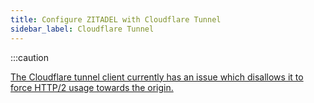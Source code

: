 ```yaml
---
title: Configure ZITADEL with Cloudflare Tunnel
sidebar_label: Cloudflare Tunnel
---
```


:::caution

[The Cloudflare tunnel client currently has an issue which disallows it to force HTTP/2 usage towards the origin.](https://github.com/cloudflare/cloudflared/issues/682)
